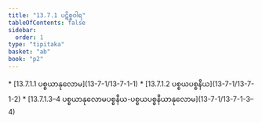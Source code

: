 ```yaml
---
title: "13.7.1 ပဋိစ္စဝါရ"
tableOfContents: false
sidebar:
  order: 1
type: "tipitaka"
basket: "ab"
book: "p2"
---
```



<DynamicBreadcrumb />



<TableOfContents book="p2" section="13.7.1">
* [13.7.1.1 ပစ္စယာနုလောမ](13-7-1/13-7-1-1)
* [13.7.1.2 ပစ္စယပစ္စနီယ](13-7-1/13-7-1-2)
* [13.7.1.3–4 ပစ္စယာနုလောမပစ္စနီယ-ပစ္စယပစ္စနီယာနုလောမ](13-7-1/13-7-1-3–4)
</TableOfContents>